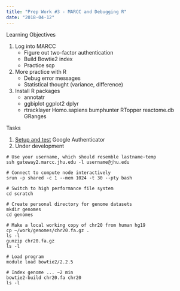 ```yaml
---
title: "Prep Work #3 - MARCC and Debugging R"
date: "2018-04-12"
---
```


Learning Objectives

1. Log into MARCC
    - Figure out two-factor authentication
    - Build Bowtie2 index
    - Practice scp
1. More practice with R
    - Debug error messages
    - Statistical thought (variance, difference)
1. Install R packages 
    - annotatr
    - ggbiplot ggplot2 dplyr 
    - rtracklayer Homo.sapiens bumphunter RTopper reactome.db GRanges


Tasks

1. [Setup and test](https://practicalgenomics.github.io/marcc) Google Authenticator
1. Under development

```
# Use your username, which should resemble lastname-temp
ssh gateway2.marcc.jhu.edu -l username@jhu.edu

# Connect to compute node interactively
srun -p shared -c 1 --mem 1024 -t 30 --pty bash

# Switch to high performance file system
cd scratch

# Create personal directory for genome datasets
mkdir genomes
cd genomes

# Make a local working copy of chr20 from human hg19
cp ~/work/genomes/chr20.fa.gz .
ls -l
gunzip chr20.fa.gz
ls -l

# Load program
module load bowtie2/2.2.5

# Index genome ... ~2 min
bowtie2-build chr20.fa chr20
ls -l
```
